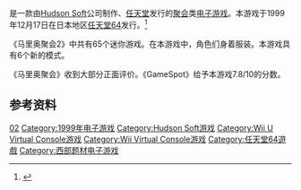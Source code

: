{{NoteTA
| G1=Games
| G2=Mario
}}
{{Infobox video game
| title= 马里奥聚会2
| english = Mario Party 2
| japanese = マリオパーティ2
| image=
| caption=
| developer = [[Hudson_Soft|Hudson Soft]]<ref>{{cite web|url= http://games.ign.com/objects/025/025033.html#Developer|title= Hudson Soft (Developed Games)|accessdate= October 25, 2011|publisher= [[IGN|IGN]]|deadurl= yes|archiveurl= https://web.archive.org/web/20111102180603/http://games.ign.com/objects/025/025033.html#Developer|archivedate= 2011年11月2日}}</ref>
| publisher = [[任天堂|任天堂]]
| director = 菊池賢次
| producer = 波多野信治、中本伸一
| composer = [[光田康典|光田康典]]、山本裕直、坂東章平、澤口和彦
| series = [[瑪利歐派對系列|瑪利歐派對系列]]
| released=  '''任天堂64'''{{vgrelease|JP|December 17, 1999|NA|January 24, 2000|AU|October 12, 2000|EU|November 6, 2000}}'''Wii（Virtual Console）'''{{vgrelease|JP|2010年11月2日|NA|2010年11月20日|EU|2010年11月24日|AU|2010年11月24日}}'''Wii U（Virtual Console）'''{{vgrelease|JP|2016年3月30日|EU|2016年4月21日|AU|2016年4月22日|NA|2016年12月22日}}
| genre= [[聚会游戏|聚会游戏]]
| modes = [[单人电子游戏|单人]]、[[多人电子游戏|多人]]
| platforms=[[任天堂64|任天堂64]]、<br />[[Virtual_Console|Virtual Console]]（[[Wii|Wii]]、[[Wii_U|Wii U]]）
}}
{{vgname|马里奥聚会2|ja=マリオパーティ2|en=Mario Party 2|cn=马里奥聚会2|tw=瑪利歐派對2}}是一款由[[Hudson_Soft|Hudson Soft]]公司制作、[[任天堂|任天堂]]发行的[[聚会|聚会]]类[[电子游戏|电子游戏]]。本游戏于1999年12月17日在日本地区[[任天堂64|任天堂64]]发行。<ref name="gamefaqs">{{cite web| url = http://www.gamefaqs.com/n64/197862-mario-party-2/data| title = Release information| publisher = [[GameFAQs|GameFAQs]]| date = | accessdate = 2016-05-14| language = en| archive-date = 2016-12-06| archive-url = https://web.archive.org/web/20161206032643/http://www.gamefaqs.com/n64/197862-mario-party-2/data| dead-url = no}}</ref>

《马里奥聚会2》中共有65个迷你游戏。在本游戏中，角色们身着服装。本游戏具有6个新的模式。

《马里奥聚会》收到大部分正面评价。《GameSpot》给予本游戏7.8/10的分数。

== 参考资料 ==
{{Reflist}}

{{瑪利歐派對系列}}

{{DEFAULTSORT:Mario Party 2}}
[[Category:瑪利歐派對系列|02]]
[[Category:1999年电子游戏|Category:1999年电子游戏]]
[[Category:Hudson_Soft游戏|Category:Hudson Soft游戏]]
[[Category:Wii_U_Virtual_Console游戏|Category:Wii U Virtual Console游戏]]
[[Category:Wii_Virtual_Console游戏|Category:Wii Virtual Console游戏]]
[[Category:任天堂64遊戲|Category:任天堂64遊戲]]
[[Category:西部题材电子游戏|Category:西部题材电子游戏]]

{{Nintendo-stub}}